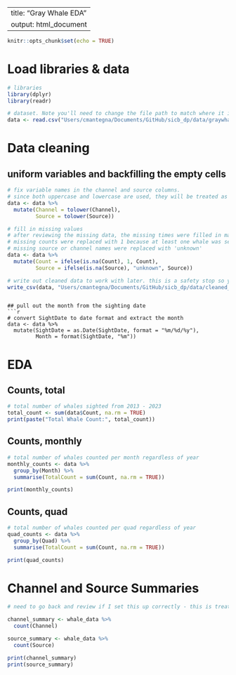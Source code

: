 
---
title: "Gray Whale EDA"
output: html_document
---

```r
knitr::opts_chunk$set(echo = TRUE)
```

# Load libraries & data

```r

# libraries
library(dplyr)
library(readr)

# dataset. Note you'll need to change the file path to match where it is on your computer
data <- read.csv("Users/cmantegna/Documents/GitHub/sicb_dp/data/graywhales.csv")

```

# Data cleaning
## uniform variables and backfilling the empty cells
```r

# fix variable names in the channel and source columns. 
# since both uppercase and lowercase are used, they will be treated as unique cases, this step stops that from happening. The 'dplyr' package does this.
data <- data %>%
  mutate(Channel = tolower(Channel),
         Source = tolower(Source))

# fill in missing values
# after reviewing the missing data, the missing times were filled in manually with 0:00. 
# missing counts were replaced with 1 because at least one whale was seen to report it.
# missing source or channel names were replaced with 'unknown'
data <- data %>%
  mutate(Count = ifelse(is.na(Count), 1, Count),
         Source = ifelse(is.na(Source), "unknown", Source))

# write out cleaned data to work with later. this is a safety stop so you don't have to keep doing it.
write_csv(data, "Users/cmantegna/Documents/GitHub/sicb_dp/data/cleaned_data.csv")

```

```

## pull out the month from the sighting date
```r

# convert SightDate to date format and extract the month
data <- data %>%
  mutate(SightDate = as.Date(SightDate, format = "%m/%d/%y"),
         Month = format(SightDate, "%m"))

```

# EDA
## Counts, total

```r

# total number of whales sighted from 2013 - 2023
total_count <- sum(data$Count, na.rm = TRUE)
print(paste("Total Whale Count:", total_count))

```

## Counts, monthly

```r

# total number of whales counted per month regardless of year
monthly_counts <- data %>%
  group_by(Month) %>%
  summarise(TotalCount = sum(Count, na.rm = TRUE))

print(monthly_counts)

```

## Counts, quad

```r

# total number of whales counted per quad regardless of year
quad_counts <- data %>%
  group_by(Quad) %>%
  summarise(TotalCount = sum(Count, na.rm = TRUE))

print(quad_counts)

```

# Channel and Source Summaries

```r

# need to go back and review if I set this up correctly - this is treating these like independent variables, not dependent...

channel_summary <- whale_data %>%
  count(Channel)

source_summary <- whale_data %>%
  count(Source)

print(channel_summary)
print(source_summary)

```

